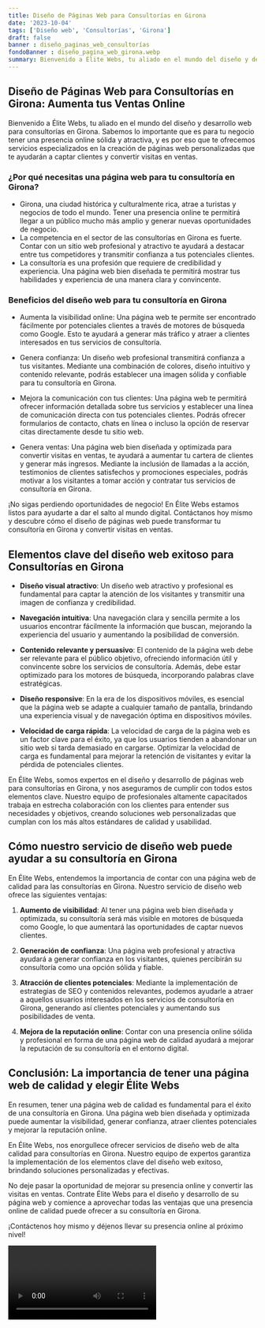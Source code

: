 ```yaml
---
title: Diseño de Páginas Web para Consultorías en Girona
date: '2023-10-04'
tags: ['Diseño web', 'Consultorías', 'Girona']
draft: false
banner : diseño_paginas_web_consultorías
fondoBanner : diseño_pagina_web_girona.webp
summary: Bienvenido a Élite Webs, tu aliado en el mundo del diseño y desarrollo web para consultorías en Girona. Sabemos lo importante que es para tu negocio tener una presencia online sólida y atractiva, y es por eso que te ofrecemos servicios especializados en la creación de páginas web personalizadas que te ayudarán a captar clientes y convertir visitas en ventas.
---
```


## Diseño de Páginas Web para Consultorías en Girona: Aumenta tus Ventas Online

Bienvenido a Élite Webs, tu aliado en el mundo del diseño y desarrollo web para consultorías en Girona. Sabemos lo importante que es para tu negocio tener una presencia online sólida y atractiva, y es por eso que te ofrecemos servicios especializados en la creación de páginas web personalizadas que te ayudarán a captar clientes y convertir visitas en ventas.

### ¿Por qué necesitas una página web para tu consultoría en Girona?
- Girona, una ciudad histórica y culturalmente rica, atrae a turistas y negocios de todo el mundo. Tener una presencia online te permitirá llegar a un público mucho más amplio y generar nuevas oportunidades de negocio.
- La competencia en el sector de las consultorías en Girona es fuerte. Contar con un sitio web profesional y atractivo te ayudará a destacar entre tus competidores y transmitir confianza a tus potenciales clientes.
- La consultoría es una profesión que requiere de credibilidad y experiencia. Una página web bien diseñada te permitirá mostrar tus habilidades y experiencia de una manera clara y convincente.

### Beneficios del diseño web para tu consultoría en Girona
- Aumenta la visibilidad online: Una página web te permite ser encontrado fácilmente por potenciales clientes a través de motores de búsqueda como Google. Esto te ayudará a generar más tráfico y atraer a clientes interesados en tus servicios de consultoría.

- Genera confianza: Un diseño web profesional transmitirá confianza a tus visitantes. Mediante una combinación de colores, diseño intuitivo y contenido relevante, podrás establecer una imagen sólida y confiable para tu consultoría en Girona.

- Mejora la comunicación con tus clientes: Una página web te permitirá ofrecer información detallada sobre tus servicios y establecer una línea de comunicación directa con tus potenciales clientes. Podrás ofrecer formularios de contacto, chats en línea o incluso la opción de reservar citas directamente desde tu sitio web.

- Genera ventas: Una página web bien diseñada y optimizada para convertir visitas en ventas, te ayudará a aumentar tu cartera de clientes y generar más ingresos. Mediante la inclusión de llamadas a la acción, testimonios de clientes satisfechos y promociones especiales, podrás motivar a los visitantes a tomar acción y contratar tus servicios de consultoría en Girona.

¡No sigas perdiendo oportunidades de negocio! En Élite Webs estamos listos para ayudarte a dar el salto al mundo digital. Contáctanos hoy mismo y descubre cómo el diseño de páginas web puede transformar tu consultoría en Girona y convertir visitas en ventas.

<GifSeo />

<Cta />

## Elementos clave del diseño web exitoso para Consultorías en Girona

- **Diseño visual atractivo**: Un diseño web atractivo y profesional es fundamental para captar la atención de los visitantes y transmitir una imagen de confianza y credibilidad.

- **Navegación intuitiva**: Una navegación clara y sencilla permite a los usuarios encontrar fácilmente la información que buscan, mejorando la experiencia del usuario y aumentando la posibilidad de conversión.

- **Contenido relevante y persuasivo**: El contenido de la página web debe ser relevante para el público objetivo, ofreciendo información útil y convincente sobre los servicios de consultoría. Además, debe estar optimizado para los motores de búsqueda, incorporando palabras clave estratégicas.

- **Diseño responsive**: En la era de los dispositivos móviles, es esencial que la página web se adapte a cualquier tamaño de pantalla, brindando una experiencia visual y de navegación óptima en dispositivos móviles.

- **Velocidad de carga rápida**: La velocidad de carga de la página web es un factor clave para el éxito, ya que los usuarios tienden a abandonar un sitio web si tarda demasiado en cargarse. Optimizar la velocidad de carga es fundamental para mejorar la retención de visitantes y evitar la pérdida de potenciales clientes.

En Élite Webs, somos expertos en el diseño y desarrollo de páginas web para consultorías en Girona, y nos aseguramos de cumplir con todos estos elementos clave. Nuestro equipo de profesionales altamente capacitados trabaja en estrecha colaboración con los clientes para entender sus necesidades y objetivos, creando soluciones web personalizadas que cumplan con los más altos estándares de calidad y usabilidad.

## Cómo nuestro servicio de diseño web puede ayudar a su consultoría en Girona

En Élite Webs, entendemos la importancia de contar con una página web de calidad para las consultorías en Girona. Nuestro servicio de diseño web ofrece las siguientes ventajas:

1. **Aumento de visibilidad**: Al tener una página web bien diseñada y optimizada, su consultoría será más visible en motores de búsqueda como Google, lo que aumentará las oportunidades de captar nuevos clientes.

2. **Generación de confianza**: Una página web profesional y atractiva ayudará a generar confianza en los visitantes, quienes percibirán su consultoría como una opción sólida y fiable.

3. **Atracción de clientes potenciales**: Mediante la implementación de estrategias de SEO y contenidos relevantes, podemos ayudarle a atraer a aquellos usuarios interesados en los servicios de consultoría en Girona, generando así clientes potenciales y aumentando sus posibilidades de venta.

4. **Mejora de la reputación online**: Contar con una presencia online sólida y profesional en forma de una página web de calidad ayudará a mejorar la reputación de su consultoría en el entorno digital.

## Conclusión: La importancia de tener una página web de calidad y elegir Élite Webs

En resumen, tener una página web de calidad es fundamental para el éxito de una consultoría en Girona. Una página web bien diseñada y optimizada puede aumentar la visibilidad, generar confianza, atraer clientes potenciales y mejorar la reputación online.

En Élite Webs, nos enorgullece ofrecer servicios de diseño web de alta calidad para consultorías en Girona. Nuestro equipo de expertos garantiza la implementación de los elementos clave del diseño web exitoso, brindando soluciones personalizadas y efectivas.

No deje pasar la oportunidad de mejorar su presencia online y convertir las visitas en ventas. Contrate Élite Webs para el diseño y desarrollo de su página web y comience a aprovechar todas las ventajas que una presencia online de calidad puede ofrecer a su consultoría en Girona.

¡Contáctenos hoy mismo y déjenos llevar su presencia online al próximo nivel!

<Video />

<CtaBot job='Consultorías' city='Girona'/>

<Gmaps query='Girona+españa+maps' />